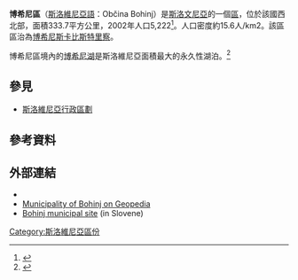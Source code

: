 {{Infobox settlement
<!-- See Template:Infobox settlement for additional fields and descriptions -->
| name                    = 博希尼區<br>Občina Bohinj
| official_name           = 
| native_name             = 
| native_name_lang        = sl<!-- ISO 639-2 code e.g. "fr" for French. If more than one, use {{lang}} instead -->
| settlement_type         = [[斯洛文尼亚行政区划|斯洛文尼亚行政区划]]
| image_skyline           = Lake Bohinj, Slovenia (4756869101).jpg
| image_alt               =
| image_caption           = 
| image_shield            =
| shield_alt              =
| nickname                =
| motto                   =
| image_map               = Karte Bohinj si.png
| map_alt                 =
| map_caption             = 博希尼區在斯洛維尼亞的位置
| pushpin_map             = 
| pushpin_label_position  = 
| pushpin_map_alt         =
| pushpin_map_caption     = 
| latd  = 46|latm  = 18|lats  = |latNS  = N
| longd = 13|longm = 55|longs = |longEW = E
| coor_pinpoint           =
| coordinates_type        = region:SI_type:adm1st
| coordinates_display     = title
| coordinates_footnotes   =
| coordinates_region      = SI
| subdivision_type        = [[世界政區索引|世界政區索引]]
| subdivision_name        = {{flag|Slovenia}}
| established_title       =
| established_date        =
| founder                 =
| seat_type               = <!-- [[首都|首都]] -->
| seat                    =
| government_footnotes    =
| leader_party            =
| leader_title            = Mayor
| leader_name             = Franc Kramar
| unit_pref               = Metric
| area_footnotes          =
| total_type              =
| area_total_km2          = 
| area_note               =
| elevation_footnotes     =
| elevation_m             =
| population_footnotes    = <ref>{{Cite web |url=http://www.stat.si/popis2002/en/ |title=Statistical Office of the Republic of Slovenia, census of 2002 |access-date=2017-01-31 |archive-date=2016-12-18 |archive-url=https://web.archive.org/web/20161218144633/http://www.stat.si/popis2002/en/ |dead-url=no }}</ref>
| population_total        = 5,222
| population_as_of        = 2002
| population_density_km2  = auto
| population_demonym      =
| population_note         =
| timezone1               = [[欧洲中部时间|欧洲中部时间]]
| utc_offset1             = +01
| timezone1_DST           = [[欧洲中部夏令时间|欧洲中部夏令时间]]
| utc_offset1_DST         = +02
| postal_code_type        =
| postal_code             =
| area_code_type          =
| area_code               =
| iso_code                =
| website                 = [http://obcina.bohinj.si/ bohinj.si]<!-- [http://www.example.com example.com] -->
| footnotes               =
}}
'''博希尼區'''（[[斯洛維尼亞語|斯洛維尼亞語]]：Občina Bohinj）是[[斯洛文尼亞|斯洛文尼亞]]的一個[[斯洛維尼亞行政區劃|區]]，位於該國西北部，面積333.7平方公里，2002年人口5,222<ref>{{Cite web |url=http://www.stat.si/popis2002/en/ |title=Statistical Office of the Republic of Slovenia, census of 2002 |accessdate=2017-01-31 |archive-date=2016-12-18 |archive-url=https://web.archive.org/web/20161218144633/http://www.stat.si/popis2002/en/ |dead-url=no }}</ref>。人口密度約15.6人/km2。該區區治為[[博希尼斯卡比斯特里察|博希尼斯卡比斯特里察]]。

博希尼區境內的[[博希尼湖|博希尼湖]]是斯洛維尼亞面積最大的永久性湖泊。<ref name="ARSO2001-13">{{cite book |url=http://www.sycp.si/Portals/0/Files/filebroker.aspx@id=6237.pdf |page=13 |chapter=Characteristics of Biological and Landscape Diversity in Slovenia |title=Biological and Landscape Diversity in Slovenia: An Overview |publisher=Environmental Agency of the Republic of Slovenia, Ministry of the Environment and Spatial Planning |year=2001 |editor=Hlad, Branka. Skoberne, Peter |isbn=961-6324-17-9 |place=Ljubljana |deadurl=yes |archiveurl=https://web.archive.org/web/20121125091811/http://www.sycp.si/Portals/0/Files/filebroker.aspx%40id%3D6237.pdf |archivedate=2012-11-25 |access-date=2015-10-05 }}</ref>

==參見==
*[[斯洛維尼亞行政區劃|斯洛維尼亞行政區劃]]

==參考資料==
{{Reflist}}

==外部連結==
*{{commonscat-inline|Bohinj municipality|Municipality of Bohinj}}
* [http://www.geopedia.si/Geopedia_en.html#T105_L408_F4_x426363_y128390_s11_b4 Municipality of Bohinj on Geopedia]{{Wayback|url=http://www.geopedia.si/Geopedia_en.html#T105_L408_F4_x426363_y128390_s11_b4 |date=20120620155109 }}
* [https://web.archive.org/web/20190110065119/https://obcina.bohinj.si/ Bohinj municipal site] (in Slovene)

{{Slovenia-geo-stub}}
[[Category:斯洛維尼亞區份|Category:斯洛維尼亞區份]]